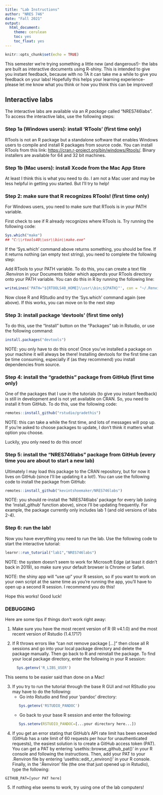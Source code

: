 ```yaml
---
title: "Lab Instructions"
author: "NRES 746"
date: "Fall 2021"
output: 
  html_document: 
    theme: cerulean
    toc: yes
    toc_float: yes
---
```


```r
knitr::opts_chunk$set(echo = TRUE)
```


This semester we're trying something a little new (and dangerous!)- the labs are built as interactive documents using R-shiny. This is intended to give you instant feedback, because with no TA it can take me a while to give you feedback on your labs! Hopefully this helps your learning experience- please let me know what you think or how you think this can be improved!

## Interactive labs

The interactive labs are available via an *R package* called "NRES746labs". To access the interactive labs, use the following steps:

### Step 1a (Windows users): install 'RTools' (first time only)

RTools is not an R package but a standalone software that enables Windows users to compile and install R packages from source code. You can install RTools from this link: [https://cran.r-project.org/bin/windows/Rtools/](https://cran.r-project.org/bin/windows/Rtools/). Binary installers are available for 64 and 32 bit machines.

### Step 1b (Mac users): install Xcode from the Mac App Store

At least I think this is what you need to do. I am not a Mac user and may be less helpful in getting you started. But I'll try to help!

### Step 2: make sure that R recognizes RTools! (first time only)

For Windows users, you need to make sure that RTools is in your PATH variable. 

First check to see if R already recognizes where RTools is. Try running the following code:

```r
Sys.which("make")
## "C:\\rtools40\\usr\\bin\\make.exe"
```

If the 'Sys.which' command above returns something, you should be fine. If it returns nothing (an empty text string), you need to complete the following step:

Add RTools to your PATH variable. To do this, you can create a text file .Renviron in your Documents folder which appends your RTools directory onto your PATH variable. You can do this in R by running the following line:

```r
writeLines('PATH="${RTOOLS40_HOME}\\usr\\bin;${PATH}"', con = "~/.Renviron")
```

Now close R and RStudio and try the 'Sys.which' command again (see above). If this works, you can move on to the next step 

### Step 3: install package 'devtools' (first time only)

To do this, use the "Install" button on the "Packages" tab in Rstudio, or use the following command:

```r

install.packages("devtools")

```

NOTE: you only have to do this once! Once you've installed a package on your machine it will always be there! Installing devtools for the first time can be time consuming, especially if (as they recommend) you install dependencies from source.

### Step 4: install the "gradethis" package from GitHub (first time only)

One of the packages that I use in the tutorials (to give you instant feedback) is still in development and is not yet available on CRAN. So, you need to install it from GitHub. To do this, use the following code:

```r
remotes::install_github("rstudio/gradethis")
```

NOTE: this can take a while the first time, and lots of messages will pop up. If you're asked to choose packages to update, I don't think it matters what option you choose.

Luckily, you only need to do this once!

### Step 5: install the "NRES746labs" package from GitHub (every time you are about to start a new lab)

Ultimately I may load this package to the CRAN repository, but for now it lives on GitHub (since I'll be updating it a lot!). You can use the following code to install the package from GitHub:

```r

remotes::install_github("kevintshoemaker/NRES746labs")

```

NOTE: you should re-install the 'NRES746labs' package for every lab (using the 'install_github' function above), since I'll be updating frequently. For example, the package currently only includes lab 1 (and old versions of labs 2-4).

### Step 6: run the lab!

Now you have everything you need to run the lab. Use the following code to start the interactive tutorial:

```r

learnr::run_tutorial("lab1","NRES746labs")

```

NOTE: the system doesn't seem to work for Microsoft Edge (at least it didn't back in 2019), so make sure your default browser is Chrome or Safari. 

NOTE: the shiny app will "use up" your R session, so if you want to work on your own script at the same time as you're running the app, you'll have to open up a second R session. I recommend you do this! 

Hope this works! Good luck!


### DEBUGGING

Here are some tips if things don't work right away:

1. Make sure you have the most recent version of R (R v4.1.0) and the most recent version of Rstudio (1.4.1717)  

2. If R throws errors like "can not remove package [...]" then close all R sessions and go into your local package directory and delete the package manually. Then go back to R and reinstall the package. To find your local package directory, enter the following in your R session:

    ```r
      Sys.getenv('R_LIBS_USER')
    ```

This seems to be easier said than done on a Mac!

    
3. If you try to run the tutorial through the base R GUI and not RStudio you may have to do the following:
    * Go into Rstudio and find your 'pandoc' directory:
    ```r
       Sys.getenv('RSTUDIO_PANDOC')
    ```
    * Go back to your base R session and enter the following:
    ```r
       Sys.setenv(RSTUDIO_PANDOC=[...your directory here...])
    ```

4. If you get an error stating that GitHub's API rate limit has been exceeded (GitHub has a rate limit of 60 requests per hour for unauthenticated requests), the easiest solution is to create a GitHub access token (PAT). You can get a PAT by entering 'usethis::browse_github_pat()' in your R console and following the instructions. Then, add your PAT to your .Renviron file by entering 'usethis::edit_r_environ()' in your R console. Finally, in the '.Renviron' file (the one that just opened up in Rstudio), type the following:

```
GITHUB_PAT=[your PAT here]
```

5. If nothing else seems to work, try using one of the lab computers!






